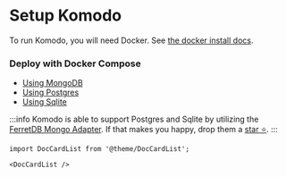 # Setup Komodo

To run Komodo, you will need Docker. See [the docker install docs](https://docs.docker.com/engine/install/).

### Deploy with Docker Compose

- [Using MongoDB](./mongo.mdx)
- [Using Postgres](./postgres.mdx)
- [Using Sqlite](./sqlite.mdx)

:::info
Komodo is able to support Postgres and Sqlite by utilizing the [FerretDB Mongo Adapter](https://www.ferretdb.com/).
If that makes you happy, drop them a [star ⭐️](https://github.com/FerretDB/FerretDB).
:::




```mdx-code-block
import DocCardList from '@theme/DocCardList';

<DocCardList />
```
